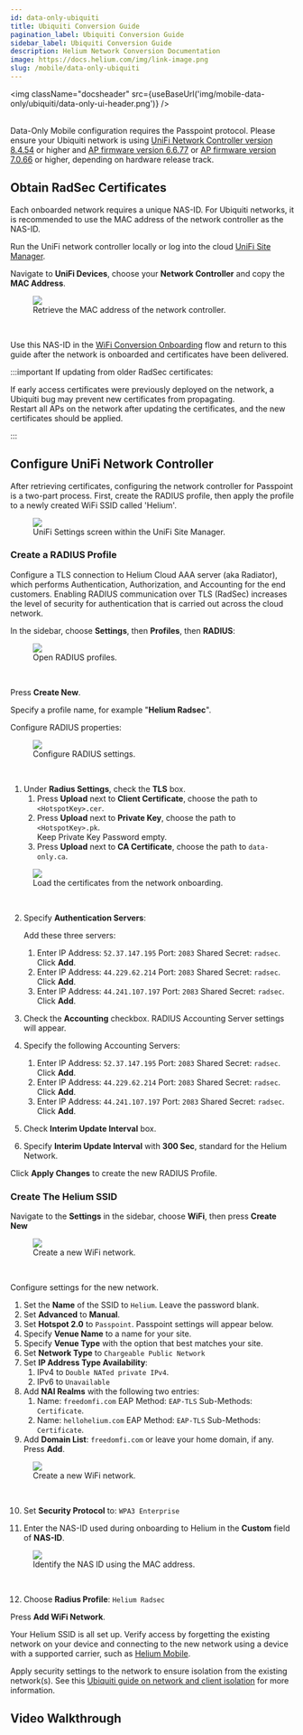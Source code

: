 ```yaml
---
id: data-only-ubiquiti
title: Ubiquiti Conversion Guide
pagination_label: Ubiquiti Conversion Guide
sidebar_label: Ubiquiti Conversion Guide
description: Helium Network Conversion Documentation
image: https://docs.helium.com/img/link-image.png
slug: /mobile/data-only-ubiquiti
---
```


<img
  className="docsheader"
  src={useBaseUrl('img/mobile-data-only/ubiquiti/data-only-ui-header.png')}
/>
<br />
<br />


Data-Only Mobile configuration requires the Passpoint protocol. Please ensure your Ubiquiti network
is using
[UniFi Network Controller version 8.4.54](https://community.ui.com/releases/UniFi-Network-Application-8-4-59/d3ba4443-ad36-4566-b1e6-2d21d8b4f225)
or higher and
[AP firmware version 6.6.77](https://community.ui.com/releases/UniFi-Access-Point-6-6-77/1368d5eb-f4d7-4861-9eae-a317e2bebce9)
or
[AP firmware version 7.0.66](https://community.ui.com/releases/UniFi-Access-Point-7-0-66/edfb7cb4-c629-4e3b-a362-549eec2e0e1b)
or higher, depending on hardware release track.

## Obtain RadSec Certificates

Each onboarded network requires a unique NAS-ID. For Ubiquiti networks, it is recommended to use the
MAC address of the network controller as the NAS-ID.

Run the UniFi network controller locally or log into the cloud
[UniFi Site Manager](https://unifi.ui.com/).

Navigate to **UniFi Devices**, choose your **Network Controller** and copy the **MAC Address**.

<figure className="screensnippet-wrapper">
  <img
    src={useBaseUrl('/img/mobile-data-only/ubiquiti/udm-mac-addr.png')}
    style={{ maxHeight: '400px' }}
    className="add-border-radius add-shadow add-shadow-margin"
  />
  <figcaption>Retrieve the MAC address of the network controller.</figcaption>
</figure>
<br />

Use this NAS-ID in the [WiFi Conversion Onboarding](/mobile/data-only-onboarding) flow and return to
this guide after the network is onboarded and certificates have been delivered.

:::important If updating from older RadSec certificates:

If early access certificates were previously deployed on the network, a Ubiquiti bug may prevent new
certificates from propagating.  
Restart all APs on the network after updating the certificates, and the new certificates should be
applied.

:::

## Configure UniFi Network Controller

After retrieving certificates, configuring the network controller for Passpoint is a two-part
process. First, create the RADIUS profile, then apply the profile to a newly created WiFi SSID
called 'Helium'.

<figure className="screensnippet-wrapper">
  <img
    src={useBaseUrl('/img/mobile-data-only/ubiquiti/configure-controller.png')}
    style={{ maxHeight: '400px' }}
    className="add-border-radius add-shadow add-shadow-margin"
  />
  <figcaption>UniFi Settings screen within the UniFi Site Manager.</figcaption>
</figure>

### Create a RADIUS Profile

Configure a TLS connection to Helium Cloud AAA server (aka Radiator), which performs Authentication,
Authorization, and Accounting for the end customers. Enabling RADIUS communication over TLS (RadSec)
increases the level of security for authentication that is carried out across the cloud network.

In the sidebar, choose **Settings**, then **Profiles**, then **RADIUS**:

<figure className="screensnippet-wrapper">
  <img
    src={useBaseUrl('/img/mobile-data-only/ubiquiti/radius-settings.gif')}
    style={{ maxHeight: '300px' }}
    className="add-border-radius add-shadow add-shadow-margin"
  />
  <figcaption>Open RADIUS profiles.</figcaption>
</figure>
<br />

Press **Create New**.

Specify a profile name, for example "**Helium Radsec**".

Configure RADIUS properties:

<figure className="screensnippet-wrapper">
  <img
    src={useBaseUrl('/img/mobile-data-only/ubiquiti/radius-properties.png')}
    style={{ maxHeight: '350px' }}
    className="add-border-radius add-shadow add-shadow-margin"
  />
  <figcaption>Configure RADIUS settings.</figcaption>
</figure>
<br />

1. Under **Radius Settings**, check the **TLS** box.
   1. Press **Upload** next to **Client Certificate**, choose the path to `<HotspotKey>.cer`.
   2. Press **Upload** next to **Private Key**, choose the path to `<HotspotKey>.pk`.  
      Keep Private Key Password empty.
   3. Press **Upload** next to **CA Certificate**, choose the path to `data-only.ca`.

<figure className="screensnippet-wrapper">
  <img
    src={useBaseUrl('/img/mobile-data-only/ubiquiti/radius-keys.png')}
    style={{ maxHeight: '300px' }}
    className="add-border-radius add-shadow add-shadow-margin"
  />
  <figcaption>Load the certificates from the network onboarding.</figcaption>
</figure>
<br />

2. Specify **Authentication Servers**:

   Add these three servers:

   1. Enter IP Address: `52.37.147.195` Port: `2083` Shared Secret: `radsec`. Click **Add**.
   2. Enter IP Address: `44.229.62.214` Port: `2083` Shared Secret: `radsec`. Click **Add**.
   3. Enter IP Address: `44.241.107.197` Port: `2083` Shared Secret: `radsec`. Click **Add**.

3. Check the **Accounting** checkbox. RADIUS Accounting Server settings will appear.

4. Specify the following Accounting Servers:

   1. Enter IP Address: `52.37.147.195` Port: `2083` Shared Secret: `radsec`. Click **Add**.
   2. Enter IP Address: `44.229.62.214` Port: `2083` Shared Secret: `radsec`. Click **Add**.
   3. Enter IP Address: `44.241.107.197` Port: `2083` Shared Secret: `radsec`. Click **Add**.

5. Check **Interim Update Interval** box.
6. Specify **Interim Update Interval** with **300 Sec**, standard for the Helium Network.

Click **Apply Changes** to create the new RADIUS Profile.

### Create The Helium SSID

Navigate to the **Settings** in the sidebar, choose **WiFi**, then press **Create New**

<figure className="screensnippet-wrapper">
  <img
    src={useBaseUrl('/img/mobile-data-only/ubiquiti/create-new-wifi.png')}
    style={{ maxHeight: '300px' }}
    className="add-border-radius add-shadow add-shadow-margin"
  />
  <figcaption>Create a new WiFi network.</figcaption>
</figure>
<br />

Configure settings for the new network.

1. Set the **Name** of the SSID to `Helium`. Leave the password blank.
2. Set **Advanced** to **Manual**.
3. Set **Hotspot 2.0** to `Passpoint`. Passpoint settings will appear below.
4. Specify **Venue Name** to a name for your site.
5. Specify **Venue Type** with the option that best matches your site.
6. Set **Network Type** to `Chargeable Public Network`
7. Set **IP Address Type Availability**:
   1. IPv4 to `Double NATed private IPv4`.
   2. IPv6 to `Unavailable`
8. Add **NAI Realms** with the following two entries:
   1. Name: `freedomfi.com` EAP Method: `EAP-TLS` Sub-Methods: `Certificate`.
   2. Name: `hellohelium.com` EAP Method: `EAP-TLS` Sub-Methods: `Certificate`.
9. Add **Domain List**: `freedomfi.com` or leave your home domain, if any. Press **Add**.

<figure className="screensnippet-wrapper">
  <img
    src={useBaseUrl('/img/mobile-data-only/ubiquiti/main-wifi-settings.png')}
    style={{ maxHeight: '600px' }}
    className="add-border-radius add-shadow add-shadow-margin"
  />
  <figcaption>Create a new WiFi network.</figcaption>
</figure>
<br />

10. Set **Security Protocol** to: `WPA3 Enterprise`

11. Enter the NAS-ID used during onboarding to Helium in the **Custom** field of **NAS-ID**.

<figure className="screensnippet-wrapper">
  <img
    src={useBaseUrl('/img/mobile-data-only/ubiquiti/nas-id-mac-addr.png')}
    style={{ maxHeight: '400px' }}
    className="add-border-radius add-shadow add-shadow-margin"
  />
  <figcaption>Identify the NAS ID using the MAC address.</figcaption>
</figure>
<br />

12. Choose **Radius Profile**: `Helium Radsec`

Press **Add WiFi Network**.

Your Helium SSID is all set up. Verify access by forgetting the existing network on your device and
connecting to the new network using a device with a supported carrier, such as
[Helium Mobile](https://hellohelium.com).

Apply security settings to the network to ensure isolation from the existing network(s). See this
[Ubiquiti guide on network and client isolation](https://help.ui.com/hc/en-us/articles/18965560820247-How-to-Implement-Network-and-Client-Isolation)
for more information.

## Video Walkthrough


<YouTube youTubeId="bHRWF9UZwZQ" aspectRatio="16:9" />
